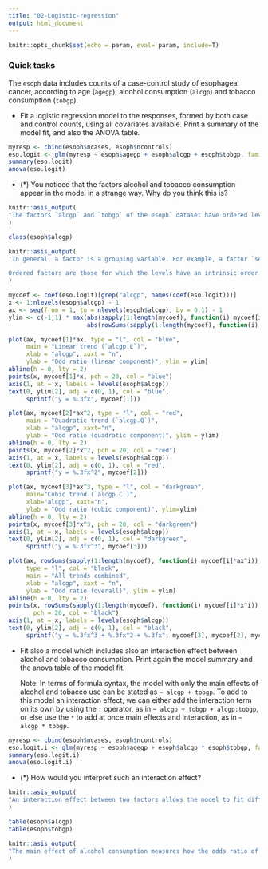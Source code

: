 ```yaml
---
title: "02-Logistic-regression"
output: html_document
---
```


```r
knitr::opts_chunk$set(echo = param, eval= param, include=T)
```

### Quick tasks 

The `esoph` data includes counts of a case-control study of esophageal cancer, according to age (`agegp`), alcohol consumption (`alcgp`) and tobacco consumption (`tobgp`).

- Fit a logistic regression model to the responses, formed by both case and control counts, using all covariates available. Print a summary of the model fit, and also the ANOVA table.

```r
myresp <- cbind(esoph$ncases, esoph$ncontrols)
eso.logit <- glm(myresp ~ esoph$agegp + esoph$alcgp + esoph$tobgp, family = binomial)
summary(eso.logit)
anova(eso.logit)
```

- (*) You noticed that the factors alcohol and tobacco consumption appear in the model in a strange way. Why do you think this is?

```r
knitr::asis_output(
"The factors `alcgp` and `tobgp` of the esoph` dataset have ordered levels:"
)
```

```r
class(esoph$alcgp)
```

```r
knitr::asis_output(
'In general, a factor is a grouping variable. For example, a factor `sex` with values `male` and `female` means that the variable `sex` can assume these two values, and these two values only, in the dataset. Internally, the variable can be coded as `1` and `2`, but when the value changes from 1 to 2 this does not mean "adding one unit to the variable", but rather changing categories. Another example of a factor could be `cancerType`, say breast, colon and kidney for a certain study. Again, any change in the value of `cancerType` is a change in category, and a change from breast to colon can be completely different (and have a different direction) as a change from breast to kidney, say. 

Ordered factors are those for which the levels have an intrinsic order. Alcohol consumption in the `esoph` data is such a factor: the levels represent increasing consumption levels. Because of this intrinsic order, some functions of the factor levels are of particular interest, and these are used in the model fit, instead of the individual factor levels. These functions are polynomial combinations of the factor levels representing trends: linear, quadratic, cubic, of 4th and 5th degree. Essentially, a linear trend assumes that the log-odds ratio increases (or decreases) by the same amount as the alcohol consumption increases from one level to the next. A quadratic trend adds to the linear trend a quadratic term, and so on. Below we illustrate the linear, quadratic and cubic trends.'
)
```

```r
mycoef <- coef(eso.logit)[grep("alcgp", names(coef(eso.logit)))]
x <- 1:nlevels(esoph$alcgp) - 1
ax <- seq(from = 1, to = nlevels(esoph$alcgp), by = 0.1) - 1
ylim <- c(-1,1) * max(abs(sapply(1:length(mycoef), function(i) mycoef[i]*x^i)),
                      abs(rowSums(sapply(1:length(mycoef), function(i) mycoef[i]*ax^i))))

plot(ax, mycoef[1]*ax, type = "l", col = "blue",
     main = "Linear trend (`alcgp.L`)",
     xlab = "alcgp", xaxt = "n",
     ylab = "Odd ratio (linear component)", ylim = ylim)
abline(h = 0, lty = 2)
points(x, mycoef[1]*x, pch = 20, col = "blue")
axis(1, at = x, labels = levels(esoph$alcgp))
text(0, ylim[2], adj = c(0, 1), col = "blue",
     sprintf("y = %.3fx", mycoef[1]))

plot(ax, mycoef[2]*ax^2, type = "l", col = "red",
     main = "Quadratic trend (`alcgp.Q`)",
     xlab = "alcgp", xaxt="n",
     ylab = "Odd ratio (quadratic component)", ylim = ylim)
abline(h = 0, lty = 2)
points(x, mycoef[2]*x^2, pch = 20, col = "red")
axis(1, at = x, labels = levels(esoph$alcgp))
text(0, ylim[2], adj = c(0, 1), col = "red",
     sprintf("y = %.3fx^2", mycoef[2]))

plot(ax, mycoef[3]*ax^3, type = "l", col = "darkgreen",
     main="Cubic trend (`alcgp.C`)",
     xlab="alcgp", xaxt="n",
     ylab = "Odd ratio (cubic component)", ylim=ylim)
abline(h = 0, lty = 2)
points(x, mycoef[3]*x^3, pch = 20, col = "darkgreen")
axis(1, at = x, labels = levels(esoph$alcgp))
text(0, ylim[2], adj = c(0, 1), col = "darkgreen",
     sprintf("y = %.3fx^3", mycoef[3]))

plot(ax, rowSums(sapply(1:length(mycoef), function(i) mycoef[i]*ax^i)), 
     type = "l", col = "black",
     main = "All trends combined",
     xlab = "alcgp", xaxt = "n",
     ylab = "Odd ratio (overall)", ylim = ylim)
abline(h = 0, lty = 2)
points(x, rowSums(sapply(1:length(mycoef), function(i) mycoef[i]*x^i)), 
       pch = 20, col = "black")
axis(1, at = x, labels = levels(esoph$alcgp))
text(0, ylim[2], adj = c(0, 1), col = "black",
     sprintf("y = %.3fx^3 + %.3fx^2 + %.3fx", mycoef[3], mycoef[2], mycoef[1]))
```

- Fit also a model which includes also an interaction effect between alcohol and tobacco consumption. Print again the model summary and the anova table of the model fit.

    Note: In terms of formula syntax, the model with only the main effects of alcohol and tobacco use can be stated as `~ alcgp + tobgp`. To add to this model an interaction effect, we can either add the interaction term on its own by using the `:` operator, as in `~ alcgp + tobgp + alcgp:tobgp`, or else use the `*` to add at once main effects and interaction, as in `~ alcgp * tobgp`.

```r
myresp <- cbind(esoph$ncases, esoph$ncontrols)
eso.logit.i <- glm(myresp ~ esoph$agegp + esoph$alcgp * esoph$tobgp, family = binomial)
summary(eso.logit.i)
anova(eso.logit.i)
```

- (*) How would you interpret such an interaction effect?

```r
knitr::asis_output(
"An interaction effect between two factors allows the model to fit different effects to cases with different combinations of these factors. In the example above, it is asked to include an interaction between alcohol consumption and tobacco consumption, both coded into 4 categories representing increasing consumption levels:"
)
```

```r
table(esoph$alcgp)
table(esoph$tobgp)
```

```r
knitr::asis_output(
"The main effect of alcohol consumption measures how the odds ratio of esophageal cancer changes depending on alcohol use. Similarly, the main effect of tobacco consumption measures how the odds ratio of esophageal cancer changes depending on tobacco use. Under a model with the main effects of these covariates, if someone has alcohol consumption of 40--79 gm/day and tobacco of 10--19 gm/day, the effect on their log-odds ratio is computed by adding the effects of alcohol consumption of 40--79 gm/day, to those of tobacco of 10--19 gm/day. The interaction between alcohol and tobacco consumption then allows for a departure of this: it means that for example by consuming both alcohol and tobacco, the log-odds ratio increases more than the use of only alcohol or only tobacco."
)
```
